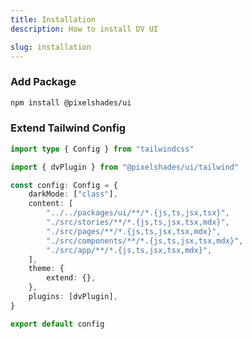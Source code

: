 ```yaml
---
title: Installation
description: How to install DV UI

slug: installation
---
```



### Add Package

```bash
npm install @pixelshades/ui
```


### Extend Tailwind Config

```ts
import type { Config } from "tailwindcss"

import { dvPlugin } from "@pixelshades/ui/tailwind"

const config: Config = {
	darkMode: ["class"],
	content: [
		"../../packages/ui/**/*.{js,ts,jsx,tsx}",
		"./src/stories/**/*.{js,ts,jsx,tsx,mdx}",
		"./src/pages/**/*.{js,ts,jsx,tsx,mdx}",
		"./src/components/**/*.{js,ts,jsx,tsx,mdx}",
		"./src/app/**/*.{js,ts,jsx,tsx,mdx}",
	],
	theme: {
		extend: {},
	},
	plugins: [dvPlugin],
}

export default config
```
